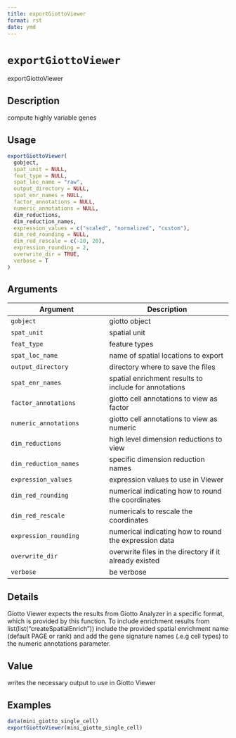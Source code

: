 ```yaml
--- 
title: exportGiottoViewer 
format: rst 
date: ymd 
--- 
```

# `exportGiottoViewer`

exportGiottoViewer


## Description

compute highly variable genes


## Usage

```r
exportGiottoViewer(
  gobject,
  spat_unit = NULL,
  feat_type = NULL,
  spat_loc_name = "raw",
  output_directory = NULL,
  spat_enr_names = NULL,
  factor_annotations = NULL,
  numeric_annotations = NULL,
  dim_reductions,
  dim_reduction_names,
  expression_values = c("scaled", "normalized", "custom"),
  dim_red_rounding = NULL,
  dim_red_rescale = c(-20, 20),
  expression_rounding = 2,
  overwrite_dir = TRUE,
  verbose = T
)
```


## Arguments

Argument      |Description
------------- |----------------
`gobject`     |     giotto object
`spat_unit`     |     spatial unit
`feat_type`     |     feature types
`spat_loc_name`     |     name of spatial locations to export
`output_directory`     |     directory where to save the files
`spat_enr_names`     |     spatial enrichment results to include for annotations
`factor_annotations`     |     giotto cell annotations to view as factor
`numeric_annotations`     |     giotto cell annotations to view as numeric
`dim_reductions`     |     high level dimension reductions to view
`dim_reduction_names`     |     specific dimension reduction names
`expression_values`     |     expression values to use in Viewer
`dim_red_rounding`     |     numerical indicating how to round the coordinates
`dim_red_rescale`     |     numericals to rescale the coordinates
`expression_rounding`     |     numerical indicating how to round the expression data
`overwrite_dir`     |     overwrite files in the directory if it already existed
`verbose`     |     be verbose


## Details

Giotto Viewer expects the results from Giotto Analyzer in a specific format,
 which is provided by this function. To include enrichment results from list(list("createSpatialEnrich")) 
 include the provided spatial enrichment name (default PAGE or rank)
 and add the gene signature names (.e.g cell types) to the numeric annotations parameter.


## Value

writes the necessary output to use in Giotto Viewer


## Examples

```r
data(mini_giotto_single_cell)
exportGiottoViewer(mini_giotto_single_cell)
```


